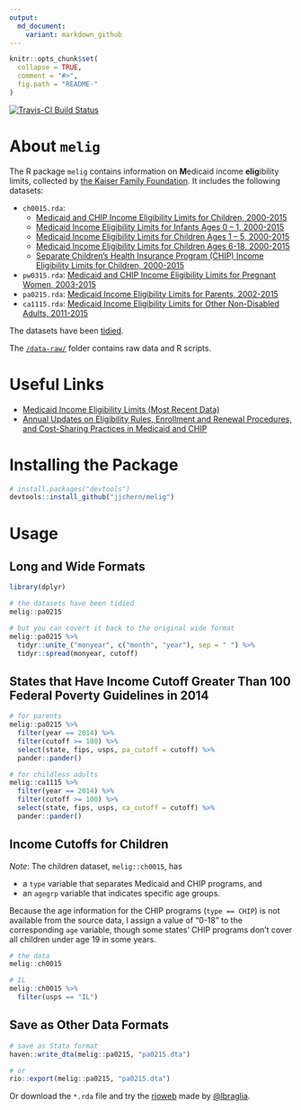 ```yaml
---
output:
  md_document:
    variant: markdown_github
---
```


<!-- README.md is generated from README.Rmd. Please edit that file -->

```r
knitr::opts_chunk$set(
  collapse = TRUE,
  comment = "#>",
  fig.path = "README-"
)
```

[![Travis-CI Build Status](https://travis-ci.org/jjchern/melig.svg?branch=master)](https://travis-ci.org/jjchern/melig)

# About `melig`

The R package `melig` contains information on **M**edicaid income **elig**ibility limits, collected by [the Kaiser Family Foundation](http://kff.org/data-collection/trends-in-medicaid-income-eligibility-limits/). It includes the following datasets:

- `ch0015.rda`: 
    - [Medicaid and CHIP Income Eligibility Limits for Children, 2000-2015](http://kff.org/medicaid/state-indicator/medicaidchip-upper-income-eligibility-limits-for-children-2000-2015/)
    - [Medicaid Income Eligibility Limits for Infants Ages 0 – 1, 2000-2015](http://kff.org/medicaid/state-indicator/medicaid-income-eligibility-limits-for-infants-ages-0-1-2000-2015/)
    - [Medicaid Income Eligibility Limits for Children Ages 1 – 5, 2000-2015](http://kff.org/medicaid/state-indicator/medicaid-income-eligibility-limits-for-children-ages-1-5-2000-2015/)
    - [Medicaid Income Eligibility Limits for Children Ages 6-18, 2000-2015](http://kff.org/medicaid/state-indicator/medicaid-income-eligibility-limits-for-children-ages-6-18-2000-2015/)
    - [Separate Children’s Health Insurance Program (CHIP) Income Eligibility Limits for Children, 2000-2015](http://kff.org/medicaid/state-indicator/separate-childrens-health-insurance-program-chip-income-eligibility-limits-for-children-2000-2015/#)
- `pw0315.rda`: [Medicaid and CHIP Income Eligibility Limits for Pregnant Women, 2003-2015](http://kff.org/medicaid/state-indicator/medicaid-and-chip-income-eligibility-limits-for-pregnant-women-2003-2015/)
- `pa0215.rda`: [Medicaid Income Eligibility Limits for Parents, 2002-2015](http://kff.org/medicaid/state-indicator/medicaid-income-eligibility-limits-for-parents-2002-2015)
- `ca1115.rda`:  [Medicaid Income Eligibility Limits for Other Non-Disabled Adults, 2011-2015](http://kff.org/medicaid/state-indicator/medicaid-income-eligibility-limits-for-other-non-disabled-adults-2011-2015/)

The datasets have been [tidied](http://vita.had.co.nz/papers/tidy-data.pdf).

The [`/data-raw/`](https://github.com/jjchern/melig/tree/master/data-raw) folder contains raw data and R scripts.

# Useful Links

- [Medicaid Income Eligibility Limits (Most Recent Data)](http://kff.org/state-category/medicaid-chip/medicaidchip-eligibility-limits/)
- [Annual Updates on Eligibility Rules, Enrollment and Renewal Procedures, and Cost-Sharing Practices in Medicaid and CHIP](http://kff.org/medicaid/report/annual-updates-on-eligibility-rules-enrollment-and/)

# Installing the Package

```R
# install.packages("devtools")
devtools::install_github("jjchern/melig")
```

# Usage

## Long and Wide Formats

```r
library(dplyr)

# the datasets have been tidied
melig::pa0215

# but you can covert it back to the original wide format
melig::pa0215 %>% 
  tidyr::unite_("monyear", c("month", "year"), sep = " ") %>% 
  tidyr::spread(monyear, cutoff)
```

## States that Have Income Cutoff Greater Than 100 Federal Poverty Guidelines in 2014

```r
# for parents
melig::pa0215 %>% 
  filter(year == 2014) %>% 
  filter(cutoff >= 100) %>% 
  select(state, fips, usps, pa_cutoff = cutoff) %>% 
  pander::pander()

# for childless adults
melig::ca1115 %>% 
  filter(year == 2014) %>% 
  filter(cutoff >= 100) %>% 
  select(state, fips, usps, ca_cutoff = cutoff) %>% 
  pander::pander()
```

## Income Cutoffs for Children

_Note_: The children dataset, `melig::ch0015`, has 

- a `type` variable that separates Medicaid and CHIP programs, and 
- an `agegrp` variable that indicates specific age groups.

Because the age information for the CHIP programs (`type == CHIP`) is not available from the source data, I assign a value of "0-18" to the corresponding `age` variable, though some states' CHIP programs don't cover all children under age 19 in some years.

```r
# the data
melig::ch0015

# IL
melig::ch0015 %>% 
  filter(usps == "IL") 
```

## Save as Other Data Formats

```r
# save as Stata format
haven::write_dta(melig::pa0215, "pa0215.dta")

# or
rio::export(melig::pa0215, "pa0215.dta")
```

Or download the `*.rda` file and try the [rioweb](https://lbraglia.shinyapps.io/rioweb) made by [@lbraglia](https://github.com/lbraglia).

